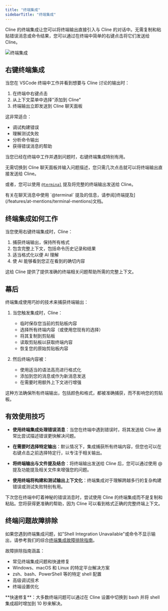 ```yaml
---
title: "终端集成"
sidebarTitle: "终端集成"
---
```


Cline 的终端集成让您可以将终端输出直接引入与 Cline 的对话中。无需复制和粘贴错误消息或命令结果，您可以通过在终端中简单的右键点击将它们发送给 Cline。

<Frame>
	<img
		src="https://storage.googleapis.com/cline_public_images/docs/assets/terminal-integration.png"
		alt="终端集成"
	/>
</Frame>

## 右键终端集成

当您在 VSCode 终端中工作并看到想要与 Cline 讨论的输出时：

1. 在终端中右键点击
2. 从上下文菜单中选择"添加到 Cline"
3. 终端输出立即发送到 Cline 聊天面板

这非常适合：

-   调试构建错误
-   理解测试失败
-   分析命令输出
-   获得错误消息的帮助

当您已经在终端中工作并遇到问题时，右键终端集成特别有用。

无需切换到 Cline 聊天面板并输入问题描述，您只需几次点击就可以将终端输出直接发送给 Cline。

或者，您可以使用 [`@terminal`](/features/at-mentions/terminal-mentions) 提及将完整的终端输出发送给 Cline。

<Tip>
	有关在聊天消息中使用 `@terminal` 提及的信息，请参阅[终端提及](/features/at-mentions/terminal-mentions)文档。
</Tip>

## 终端集成如何工作

当您使用右键终端集成时，Cline：

1. 捕获终端输出，保持所有格式
2. 包含完整上下文，包括命令历史记录和结果
3. 适当格式化以便 AI 理解
4. 使 AI 能够看到您正在看到的确切内容

这给 Cline 提供了提供准确的终端相关问题帮助所需的完整上下文。

## 幕后

终端集成使用巧妙的技术来捕获终端输出：

1. 当您触发集成时，Cline：

    - 临时保存您当前的剪贴板内容
    - 选择所有终端内容（或使用您现有的选择）
    - 将其复制到剪贴板
    - 读取剪贴板以获取终端内容
    - 恢复您的原始剪贴板内容

2. 然后终端内容被：
    - 使用适当的语法高亮进行格式化
    - 添加到您的消息或作为新消息发送
    - 在需要时用额外上下文进行增强

这种方法确保所有终端输出，包括颜色和格式，都被准确捕获，而不影响您的剪贴板。

## 有效使用技巧

-   **使用终端集成处理错误消息**：当您在终端中遇到错误时，将其发送给 Cline 通常比尝试描述错误更快解决问题。

-   **在需要时选择特定输出**：默认情况下，集成捕获所有终端内容，但您也可以在右键点击之前选择特定行，以专注于相关输出。

-   **将终端输出与文件提及结合**：将终端输出发送给 Cline 后，您可以通过使用 @ 提及功能提及相关文件来增强您的问题。

-   **使用终端将构建和测试输出上下文化**：终端集成对于理解跨越多行的复杂构建错误或测试失败特别有用。

下次您在终端中盯着神秘的错误消息时，尝试使用 Cline 的终端集成而不是复制和粘贴。您将获得更准确的帮助，因为 Cline 可以看到格式正确的完整终端上下文。

## 终端问题故障排除

如果您遇到终端集成问题，如"Shell Integration Unavailable"或命令不显示输出，请参考我们的综合[终端集成故障排除指南](/troubleshooting/terminal-integration-guide)。

故障排除指南涵盖：

-   常见终端集成问题和快速修复
-   Windows、macOS 和 Linux 的特定平台解决方案
-   zsh、bash、PowerShell 等的特定 shell 配置
-   高级调试技术
-   终端设置优化

<Tip>
	**快速修复**：大多数终端问题可以通过在 Cline 设置中切换到 bash 并将 shell 集成超时增加到 10 秒来解决。
</Tip>
